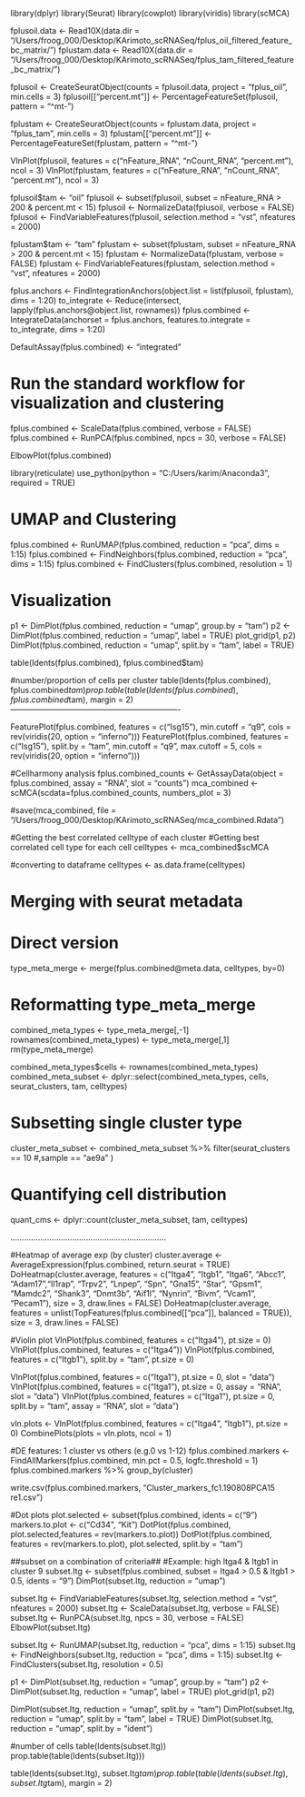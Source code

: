 library(dplyr)
library(Seurat)
library(cowplot)
library(viridis)
library(scMCA)

fplusoil.data <- Read10X(data.dir = "/Users/froog_000/Desktop/KArimoto_scRNASeq/fplus_oil_filtered_feature_bc_matrix/")
fplustam.data <- Read10X(data.dir = "/Users/froog_000/Desktop/KArimoto_scRNASeq/fplus_tam_filtered_feature_bc_matrix/")

fplusoil <- CreateSeuratObject(counts = fplusoil.data, project = "fplus_oil", min.cells = 3)
fplusoil[["percent.mt"]] <- PercentageFeatureSet(fplusoil, pattern = "^mt-")

fplustam <- CreateSeuratObject(counts = fplustam.data, project = "fplus_tam", min.cells = 3)
fplustam[["percent.mt"]] <- PercentageFeatureSet(fplustam, pattern = "^mt-")

VlnPlot(fplusoil, features = c("nFeature_RNA", "nCount_RNA", "percent.mt"), ncol = 3)
VlnPlot(fplustam, features = c("nFeature_RNA", "nCount_RNA", "percent.mt"), ncol = 3)

fplusoil$tam <- "oil"
fplusoil <- subset(fplusoil, subset = nFeature_RNA > 200 & percent.mt < 15)
fplusoil <- NormalizeData(fplusoil, verbose = FALSE)
fplusoil <- FindVariableFeatures(fplusoil, selection.method = "vst", nfeatures = 2000)

fplustam$tam <- "tam"
fplustam <- subset(fplustam, subset = nFeature_RNA > 200 & percent.mt < 15)
fplustam <- NormalizeData(fplustam, verbose = FALSE)
fplustam <- FindVariableFeatures(fplustam, selection.method = "vst", nfeatures = 2000)

fplus.anchors <- FindIntegrationAnchors(object.list = list(fplusoil, fplustam), dims = 1:20)
to_integrate <- Reduce(intersect, lapply(fplus.anchors@object.list, rownames))
fplus.combined <- IntegrateData(anchorset = fplus.anchors, features.to.integrate = to_integrate, dims = 1:20)

DefaultAssay(fplus.combined) <- "integrated"

# Run the standard workflow for visualization and clustering
fplus.combined <- ScaleData(fplus.combined, verbose = FALSE)
fplus.combined <- RunPCA(fplus.combined, npcs = 30, verbose = FALSE)

ElbowPlot(fplus.combined)

library(reticulate)
use_python(python = "C:/Users/karim/Anaconda3", required = TRUE)


# UMAP and Clustering
fplus.combined <- RunUMAP(fplus.combined, reduction = "pca", dims = 1:15)
fplus.combined <- FindNeighbors(fplus.combined, reduction = "pca", dims = 1:15)
fplus.combined <- FindClusters(fplus.combined, resolution = 1)

# Visualization
p1 <- DimPlot(fplus.combined, reduction = "umap", group.by = "tam")
p2 <- DimPlot(fplus.combined, reduction = "umap", label = TRUE)
plot_grid(p1, p2)
DimPlot(fplus.combined, reduction = "umap", split.by = "tam", label = TRUE)

table(Idents(fplus.combined), fplus.combined$tam)


#number/proportion of cells per cluster
table(Idents(fplus.combined), fplus.combined$tam)
prop.table(table(Idents(fplus.combined), fplus.combined$tam), margin = 2)
----------------------------------------------------------------
  
FeaturePlot(fplus.combined, features = c("Isg15"), min.cutoff = "q9",  cols = rev(viridis(20, option = "inferno")))
FeaturePlot(fplus.combined, features = c("Isg15"), split.by = "tam", min.cutoff = "q9", max.cutoff = 5, 
            cols = rev(viridis(20, option = "inferno"))) 


#Cellharmony analysis
fplus.combined_counts <- GetAssayData(object = fplus.combined, assay = "RNA", slot = "counts")
mca_combined <- scMCA(scdata=fplus.combined_counts, numbers_plot = 3)

#save(mca_combined, file = "/Users/froog_000/Desktop/KArimoto_scRNASeq/mca_combined.Rdata")

#Getting the best correlated celltype of each cluster
#Getting best correlated cell type for each cell
celltypes <- mca_combined$scMCA

#converting to dataframe
celltypes <- as.data.frame(celltypes)

# Merging with seurat metadata
# Direct version
type_meta_merge <- merge(fplus.combined@meta.data, celltypes, by=0)

# Reformatting type_meta_merge
combined_meta_types <- type_meta_merge[,-1]
rownames(combined_meta_types) <- type_meta_merge[,1]
rm(type_meta_merge)

combined_meta_types$cells <- rownames(combined_meta_types)
combined_meta_subset <- dplyr::select(combined_meta_types, cells, seurat_clusters, tam, celltypes)

# Subsetting single cluster type
cluster_meta_subset <- combined_meta_subset %>% filter(seurat_clusters == 10 
                                                       #,sample == "ae9a"
)

# Quantifying cell distribution
quant_cms <- dplyr::count(cluster_meta_subset, tam, celltypes)

....................................................................

#Heatmap of average exp (by cluster)
cluster.average <- AverageExpression(fplus.combined, return.seurat = TRUE)
DoHeatmap(cluster.average, features = c("Itga4", "Itgb1", "Itga6", "Abcc1", "Adam17","Il1rap", "Trpv2", "Lnpep", "Spn", "Gna15", "Star", "Gpsm1", "Mamdc2", "Shank3", "Dnmt3b", "Aif1l", "Nynrin", "Bivm", "Vcam1", "Pecam1"), size = 3, draw.lines = FALSE)
DoHeatmap(cluster.average, features = unlist(TopFeatures(fplus.combined[["pca"]], balanced = TRUE)), size = 3, draw.lines = FALSE)

#Violin plot
VlnPlot(fplus.combined, features = c("Itga4"), pt.size = 0)
VlnPlot(fplus.combined, features = c("Itga4"))
VlnPlot(fplus.combined, features = c("Itgb1"), split.by = "tam", pt.size = 0)

VlnPlot(fplus.combined, features = c("Itga1"), pt.size = 0, slot = "data")
VlnPlot(fplus.combined, features = c("Itga1"), pt.size = 0, assay = "RNA", slot = "data")
VlnPlot(fplus.combined, features = c("Itga1"), pt.size = 0, split.by = "tam", assay = "RNA", slot = "data")


vln.plots <- VlnPlot(fplus.combined, features = c("Itga4", "Itgb1"), pt.size = 0)
CombinePlots(plots = vln.plots, ncol = 1)

#DE features: 1 cluster vs others (e.g.0 vs 1-12)
fplus.combined.markers <- FindAllMarkers(fplus.combined, min.pct = 0.5, logfc.threshold = 1)
fplus.combined.markers %>% group_by(cluster)

write.csv(fplus.combined.markers, "Cluster_markers_fc1.190808PCA15 re1.csv")


#Dot plots
plot.selected <- subset(fplus.combined, idents = c("9")
markers.to.plot <- c("Cd34", "Kit")
DotPlot(fplus.combined, plot.selected,features = rev(markers.to.plot))
DotPlot(fplus.combined, features = rev(markers.to.plot), plot.selected, split.by = "tam")




##subset on a combination of criteria##
#Example: high Itga4 & Itgb1 in cluster 9
subset.Itg <- subset(fplus.combined, subset = Itga4 > 0.5 & Itgb1 > 0.5, idents = "9")
DimPlot(subset.Itg, reduction = "umap")

subset.Itg <- FindVariableFeatures(subset.Itg, selection.method = "vst", nfeatures = 2000)
subset.Itg <- ScaleData(subset.Itg, verbose = FALSE)
subset.Itg <- RunPCA(subset.Itg, npcs = 30, verbose = FALSE)
ElbowPlot(subset.Itg)

subset.Itg <- RunUMAP(subset.Itg, reduction = "pca", dims = 1:15)
subset.Itg <- FindNeighbors(subset.Itg, reduction = "pca", dims = 1:15)
subset.Itg <- FindClusters(subset.Itg, resolution = 0.5)

p1 <- DimPlot(subset.Itg, reduction = "umap", group.by = "tam")
p2 <- DimPlot(subset.Itg, reduction = "umap", label = TRUE)
plot_grid(p1, p2)

DimPlot(subset.Itg, reduction = "umap", split.by = "tam")
DimPlot(subset.Itg, reduction = "umap", split.by = "tam", label = TRUE)
DimPlot(subset.Itg, reduction = "umap", split.by = "ident")


#number of cells
table(Idents(subset.Itg))
prop.table(table(Idents(subset.Itg)))

table(Idents(subset.Itg), subset.Itg$tam)
prop.table(table(Idents(subset.Itg), subset.Itg$tam), margin = 2)



